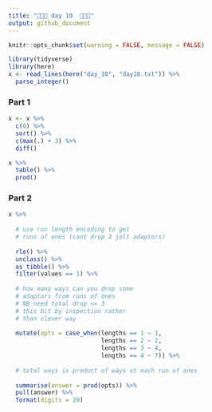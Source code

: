 ```yaml
---
title: "🎄🎄🎄 day 10  🎄🎄🎄"
output: github_document
---
```

```r
knitr::opts_chunk$set(warning = FALSE, message = FALSE)
```

```r
library(tidyverse)
library(here)
x <- read_lines(here("day_10", "day10.txt")) %>% 
  parse_integer()
```

### Part 1

```r
x <- x %>%
  c(0) %>% 
  sort() %>% 
  c(max(.) + 3) %>% 
  diff()

x %>% 
  table() %>% 
  prod()
```

### Part 2

```r

x %>%
  
  # use run length encoding to get
  # runs of ones (cant drop 3 jolt adaptors)
  
  rle() %>% 
  unclass() %>% 
  as_tibble() %>% 
  filter(values == 1) %>%
  
  # how many ways can you drop some
  # adaptors from runs of ones
  # NB need total drop <= 3
  # this bit by inspection rather
  # than clever way
  
  mutate(opts = case_when(lengths == 1 ~ 1,
                          lengths == 2 ~ 2,
                          lengths == 3 ~ 4,
                          lengths == 4 ~ 7)) %>% 
  
  # total ways is product of ways at each run of ones
  
  summarise(answer = prod(opts)) %>%
  pull(answer) %>% 
  format(digits = 20)
```

